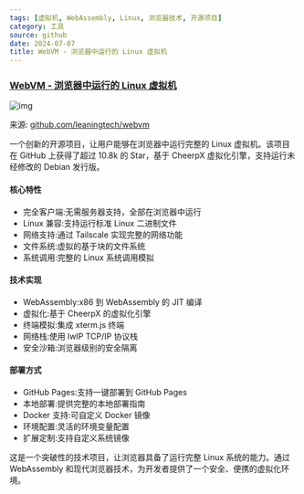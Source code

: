 ```yaml
---
tags: [虚拟机, WebAssembly, Linux, 浏览器技术, 开源项目]
category: 工具
source: github
date: 2024-07-07
title: WebVM - 浏览器中运行的 Linux 虚拟机
---
```


### [WebVM - 浏览器中运行的 Linux 虚拟机](https://github.com/leaningtech/webvm)

![img](https://img.mengpeng.tech/i/2024/12/08/675547e3b667d.webp)

来源: [github.com/leaningtech/webvm](https://github.com/leaningtech/webvm)

一个创新的开源项目，让用户能够在浏览器中运行完整的 Linux 虚拟机。该项目在 GitHub 上获得了超过 10.8k 的 Star，基于 CheerpX 虚拟化引擎，支持运行未经修改的 Debian 发行版。

#### 核心特性
- 完全客户端:无需服务器支持，全部在浏览器中运行
- Linux 兼容:支持运行标准 Linux 二进制文件
- 网络支持:通过 Tailscale 实现完整的网络功能
- 文件系统:虚拟的基于块的文件系统
- 系统调用:完整的 Linux 系统调用模拟

#### 技术实现
- WebAssembly:x86 到 WebAssembly 的 JIT 编译
- 虚拟化:基于 CheerpX 的虚拟化引擎
- 终端模拟:集成 xterm.js 终端
- 网络栈:使用 lwIP TCP/IP 协议栈
- 安全沙箱:浏览器级别的安全隔离

#### 部署方式
- GitHub Pages:支持一键部署到 GitHub Pages
- 本地部署:提供完整的本地部署指南
- Docker 支持:可自定义 Docker 镜像
- 环境配置:灵活的环境变量配置
- 扩展定制:支持自定义系统镜像

这是一个突破性的技术项目，让浏览器具备了运行完整 Linux 系统的能力。通过 WebAssembly 和现代浏览器技术，为开发者提供了一个安全、便携的虚拟化环境。 